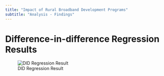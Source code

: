 ```yaml
---
title: "Impact of Rural Broadband Development Programs"
subtitle: "Analysis - Findings"
---
```

# Difference-in-difference Regression Results

![DID Regression Result](img/didreg.png)
 
